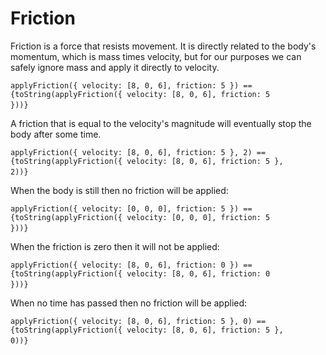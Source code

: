 

<Meta title="Utils/Physics/Friction" />

# Friction

Friction is a force that resists movement. It is directly related to the body's momentum, which is mass times velocity, but for our purposes we can safely ignore mass and apply it directly to velocity.

<code>applyFriction(\{ velocity: [8, 0, 6], friction: 5 \}) == {toString(applyFriction({ velocity: [8, 0, 6], friction: 5 }))}</code>&nbsp;

A friction that is equal to the velocity's magnitude will eventually stop the body after some time.

<code>applyFriction(\{ velocity: [8, 0, 6], friction: 5 \}, 2) == {toString(applyFriction({ velocity: [8, 0, 6], friction: 5 }, 2))}</code>&nbsp;

When the body is still then no friction will be applied:

<code>applyFriction(\{ velocity: [0, 0, 0], friction: 5 \}) == {toString(applyFriction({ velocity: [0, 0, 0], friction: 5 }))}</code>&nbsp;

When the friction is zero then it will not be applied:

<code>applyFriction(\{ velocity: [8, 0, 6], friction: 0 \}) == {toString(applyFriction({ velocity: [8, 0, 6], friction: 0 }))}</code>&nbsp;

When no time has passed then no friction will be applied:

<code>applyFriction(\{ velocity: [8, 0, 6], friction: 5 \}, 0) == {toString(applyFriction({ velocity: [8, 0, 6], friction: 5 }, 0))}</code>&nbsp;